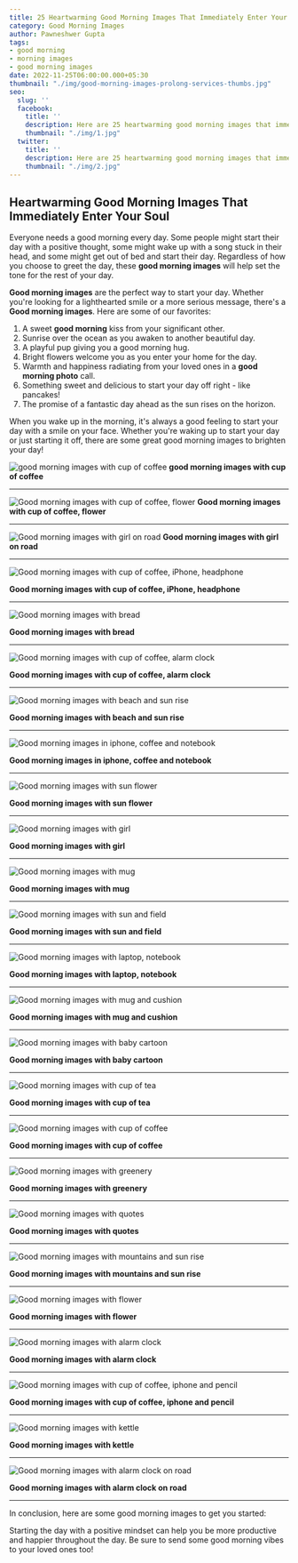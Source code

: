 ```yaml
---
title: 25 Heartwarming Good Morning Images That Immediately Enter Your Soul
category: Good Morning Images
author: Pawneshwer Gupta
tags:
- good morning
- morning images
- good morning images
date: 2022-11-25T06:00:00.000+05:30
thumbnail: "./img/good-morning-images-prolong-services-thumbs.jpg"
seo:
  slug: ''
  facebook:
    title: ''
    description: Here are 25 heartwarming good morning images that immediately enter your soul. Wake up to inspiring messages that motivate, uplift, and illuminate the morning.
    thumbnail: "./img/1.jpg"
  twitter:
    title: ''
    description: Here are 25 heartwarming good morning images that immediately enter your soul. Wake up to inspiring messages that motivate, uplift, and illuminate the morning.
    thumbnail: "./img/2.jpg"
---
```

## Heartwarming Good Morning Images That Immediately Enter Your Soul

Everyone needs a good morning every day. Some people might start their day with a positive thought, some might wake up with a song stuck in their head, and some might get out of bed and start their day. Regardless of how you choose to greet the day, these **good morning images** will help set the tone for the rest of your day.

**Good morning images** are the perfect way to start your day. Whether you're looking for a lighthearted smile or a more serious message, there's a **Good morning images**. Here are some of our favorites:

1. A sweet **good morning** kiss from your significant other.
2. Sunrise over the ocean as you awaken to another beautiful day.
3. A playful pup giving you a good morning hug.
4. Bright flowers welcome you as you enter your home for the day.
5. Warmth and happiness radiating from your loved ones in a **good morning photo** call.
6. Something sweet and delicious to start your day off right - like pancakes!
7. The promise of a fantastic day ahead as the sun rises on the horizon.

When you wake up in the morning, it's always a good feeling to start your day with a smile on your face. Whether you're waking up to start your day or just starting it off, there are some great good morning images to brighten your day!

![good morning images with cup of coffee](./img/good-morning-images-1.jpg "good morning images with cup of coffee")
**good morning images with cup of coffee**

---

![Good morning images with cup of coffee, flower](./img/good-morning-images-2.jpg "Good morning images with cup of coffee, flower")
**Good morning images with cup of coffee, flower**

---

![Good morning images with girl on road](./img/good-morning-images-3.jpg "Good morning images with girl on road")
**Good morning images with girl on road**

---
![Good morning images with cup of coffee, iPhone, headphone](./img/good-morning-images-4.jpg "Good morning images with cup of coffee, iPhone, headphone")

**Good morning images with cup of coffee, iPhone, headphone**

---
![Good morning images with bread](./img/good-morning-images-5.jpg "Good morning images with bread")

**Good morning images with bread**

---
![Good morning images with cup of coffee, alarm clock](./img/good-morning-images-6.jpg "Good morning images with cup of coffee, alarm clock")

**Good morning images with cup of coffee, alarm clock**

---
![Good morning images with beach and sun rise](./img/good-morning-images-7.jpg "Good morning images with beach and sun rise")

**Good morning images with beach and sun rise**

---
![Good morning images in iphone, coffee and notebook](./img/good-morning-images-8.jpg "Good morning images in iphone, coffee and notebook")

**Good morning images in iphone, coffee and notebook**

---
![Good morning images with sun flower](./img/good-morning-images-9.jpg "Good morning images with sun flower")

**Good morning images with sun flower**

---
![Good morning images with girl](./img/good-morning-images-10.jpg "Good morning images with girl")

**Good morning images with girl**

---
![Good morning images with mug](./img/good-morning-images-11.jpg "Good morning images with mug")

**Good morning images with mug**

---
![Good morning images with sun and field](./img/good-morning-images-12.jpg "Good morning images with sun and field")

**Good morning images with sun and field**

---
![Good morning images with laptop, notebook](./img/good-morning-images-13.jpg "Good morning images with laptop, notebook")

**Good morning images with laptop, notebook**

---
![Good morning images with mug and cushion](./img/good-morning-images-14.jpg "Good morning images with mug and cushion")

**Good morning images with mug and cushion**

---
![Good morning images with baby cartoon](./img/good-morning-images-15.jpg "Good morning images with baby cartoon")

**Good morning images with baby cartoon**

---
![Good morning images with cup of tea](./img/good-morning-images-16.jpg "Good morning images with cup of tea")

**Good morning images with cup of tea**

---
![Good morning images with cup of coffee](./img/good-morning-images-17.jpg "Good morning images with cup of coffee")

**Good morning images with cup of coffee**

---
![Good morning images with greenery](./img/good-morning-images-18.jpg "Good morning images with greenery")

**Good morning images with greenery**

---
![Good morning images with quotes](./img/good-morning-images-19.jpg "Good morning images with quotes")

**Good morning images with quotes**

---
![Good morning images with mountains and sun rise](./img/good-morning-images-20.jpg "Good morning images with mountains and sun rise")

**Good morning images with mountains and sun rise**

---
![Good morning images with flower](./img/good-morning-images-21.jpg "Good morning images with flower")

**Good morning images with flower**

---
![Good morning images with alarm clock](./img/good-morning-images-22.jpg "Good morning images with alarm clock")

**Good morning images with alarm clock**

---
![Good morning images with cup of coffee, iphone and pencil](./img/good-morning-images-23.jpg "Good morning images with cup of coffee, iphone and pencil")

**Good morning images with cup of coffee, iphone and pencil**

---
![Good morning images with kettle](./img/good-morning-images-24.jpg "Good morning images with kettle")

**Good morning images with kettle**

---
![Good morning images with alarm clock on road](./img/good-morning-images-25.jpg "Good morning images with alarm clock on road")

**Good morning images with alarm clock on road**

---
In conclusion, here are some good morning images to get you started:

Starting the day with a positive mindset can help you be more productive and happier throughout the day. Be sure to send some good morning vibes to your loved ones too!